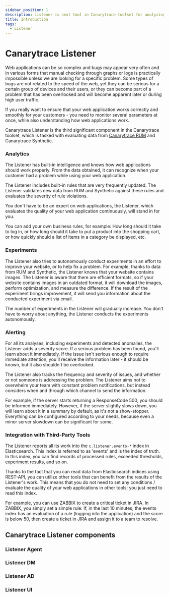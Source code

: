 ```yaml
---
sidebar_position: 1
description: Listener is next tool in Canarytrace toolset for analyzing data from Canarytrace RUM and Canarytrace Synthetic
title: Introduction
tags:
  - Listener
---
```


# Canarytrace Listener


Web applications can be so complex and bugs may appear very often and in various forms that manual checking through graphs or logs is practically impossible unless we are looking for a specific problem. Some types of bugs are not related to the speed of the web, yet they can be serious for a certain group of devices and their users, or they can become part of a problem that has been overlooked and will become apparent later or during high user traffic.

If you really want to ensure that your web application works correctly and smoothly for your customers - you need to monitor several parameters at once, while also understanding how web applications work.

Canarytrace Listener is the third significant component in the Canarytrace toolset, which is tasked with evaluating data from [Canarytrace RUM](../rum/introduction) and Canarytrace Synthetic.


### Analytics

The Listener has built-in intelligence and knows how web applications should work properly. From the data obtained, it can recognize when your customer had a problem while using your web application.

The Listener includes built-in rules that are very frequently updated. The Listener validates new data from RUM and Synthetic against these rules and evaluates the severity of rule violations.

You don't have to be an expert on web applications, the Listener, which evaluates the quality of your web application continuously, will stand in for you.

You can add your own business rules, for example: How long should it take to log in, or how long should it take to put a product into the shopping cart, or how quickly should a list of items in a category be displayed, etc.

### Experiments

The Listener also tries to autonomously conduct experiments in an effort to improve your website, or to help fix a problem. For example, thanks to data from RUM and Synthetic, the Listener knows that your website contains images. The Listener is aware that there are efficient formats, so if your website contains images in an outdated format, it will download the images, perform optimization, and measure the difference. If the result of the experiment brings improvement, it will send you information about the conducted experiment via email.

The number of experiments in the Listener will gradually increase. You don't have to worry about anything, the Listener conducts the experiments autonomously.


### Alerting

For all its analyses, including experiments and detected anomalies, the Listener adds a severity score. If a serious problem has been found, you'll learn about it immediately. If the issue isn't serious enough to require immediate attention, you'll receive the information later - it should be known, but it also shouldn't be overlooked.

The Listener also tracks the frequency and severity of issues, and whether or not someone is addressing the problem. The Listener aims not to overwhelm your team with constant problem notifications, but instead considers when and through which channel to send the information.

For example, if the server starts returning a ResponseCode 500, you should be informed immediately. However, if the server slightly slows down, you will learn about it in a summary by default, as it's not a show-stopper. Everything can be configured according to your needs, because even a minor server slowdown can be significant for some.


### Integration with Third-Party Tools

The Listener reports all its work into the `c.listener.events-*` index in Elasticsearch. This index is referred to as 'events' and is the index of truth. In this index, you can find records of processed rules, exceeded thresholds, experiment results, and so on.

Thanks to the fact that you can read data from Elasticsearch indices using REST-API, you can utilize other tools that can benefit from the results of the Listener's work. This means that you do not need to set any conditions / evaluate the quality of your web applications in other tools; you just need to read this index.

For example, you can use ZABBIX to create a critical ticket in JIRA. In ZABBIX, you simply set a simple rule: If, in the last 10 minutes, the events index has an evaluation of a rule (logging into the application) and the score is below 50, then create a ticket in JIRA and assign it to a team to resolve.


## Canarytrace Listener components


### Listener Agent

### Listener DM

### Listener AD

### Listener UI


<FeedbackFooter />